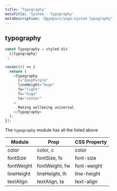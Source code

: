 ```yaml
---
title: 'Typography'
metaTitle: 'System - Typography'
metaDescription: '@gympass/yoga-system typography'
---
```


## typography

```javascript state
const Typography = styled.div`
  ${typography}
`;

render(() => {
  return (
    <Typography
      c="deepPurple"
      lineHeight="huge"
      fw="light"
      fs="huge"
      ta="center"
    >
      Making wellbeing universal
    </Typography>
  );
});
```

The `typography` module has all the listed above

<table>
  <thead>
    <tr>
      <th>Module</th>
      <th>Prop</th>
      <th>CSS Property</th>
    </tr>
  </thead>
  <tbody>
    <tr>
      <td>
        <inlineCode>color</inlineCode>
      </td>
      <td>
        <inlineCode>color</inlineCode>, <inlineCode>c</inlineCode>
      </td>
      <td>
        <inlineCode>color</inlineCode>
      </td>
    </tr>
    <tr>
      <td>
        <inlineCode>fontSize</inlineCode>
      </td>
      <td>
        <inlineCode>fontSize</inlineCode>, <inlineCode>fs</inlineCode>
      </td>
      <td>
        <inlineCode>font-size</inlineCode>
      </td>
    </tr>
    <tr>
      <td>
        <inlineCode>fontWeight</inlineCode>
      </td>
      <td>
        <inlineCode>fontWeight</inlineCode>, <inlineCode>fw</inlineCode>
      </td>
      <td>
        <inlineCode>font-weight</inlineCode>
      </td>
    </tr>
    <tr>
      <td>
        <inlineCode>lineHeight</inlineCode>
      </td>
      <td>
        <inlineCode>lineHeight</inlineCode>, <inlineCode>lh</inlineCode>
      </td>
      <td>
        <inlineCode>line-height</inlineCode>
      </td>
    </tr>
    <tr>
      <td>
        <inlineCode>textAlign</inlineCode>
      </td>
      <td>
        <inlineCode>textAlign</inlineCode>, <inlineCode>ta</inlineCode>
      </td>
      <td>
        <inlineCode>text-align</inlineCode>
      </td>
    </tr>
  </tbody>
</table>
